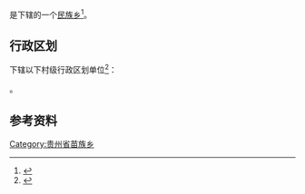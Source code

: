 {{中国乡级行政区|52/03/22/207/000}}

'''{{PAGENAMEBASE}}'''是{{PRC admin/fullname|52/03/22/207/000|3}}下辖的一个[[民族乡|民族乡]]<ref>{{PRC admin/ref sgc|{{PRC admin/parent|52/03/22/207/000}}}}</ref>。

== 行政区划 ==
{{PAGENAMEBASE}}下辖以下村级行政区划单位<ref>{{PRC admin/ref sgc|52/03/22/207/000}}</ref>：

{{PRC admin/children|52/03/22/207/000}}。

== 参考资料 ==
{{reflist}}

{{贵州行政区划小作品}}
{{PRC admin/navcat|52/03/22/207/000}}
[[Category:贵州省苗族乡|Category:贵州省苗族乡]]